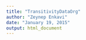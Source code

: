 ```yaml
---
title: "TransitivityDataOrg"
author: "Zeynep Enkavi"
date: "January 19, 2015"
output: html_document
---
```


